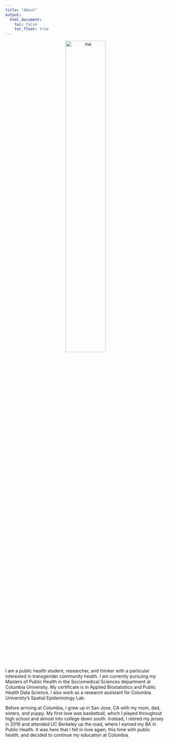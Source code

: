 ```yaml
---
title: "About"
output: 
  html_document:
    toc: false
    toc_float: true
---
```

<center>
<img src="images/me.jpg" alt="me" style="width:50%">
</center>

I am a public health student, researcher, and thinker with a particular interested in transgender community health. I am currently pursuing my Masters of Public Health in the Sociomedical Sciences department at Columbia University. My certificate is in Applied Biostatistics and Public Health Data Science. I also work as a research assistant for Columbia University’s Spatial Epidemiology Lab.

Before arriving at Columbia, I grew up in San Jose, CA with my mom, dad, sisters, and puppy. My first love was basketball, which I played throughout high school and almost into college down south. Instead, I retired my jersey in 2016 and attended UC Berkeley up the road, where I earned my BA in Public Health. It was here that I fell in love again, this time with public health, and decided to continue my education at Columbia.